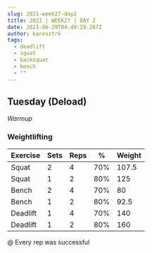 ```yaml
---
slug: 2021-week27-day2
title: 2021 | WEEK27 | DAY 2
date: 2021-06-29T04:49:29.267Z
author: karesztrk
tags:
  - deadlift
  - squat
  - backsquat
  - bench
  - ""
---
```

## Tuesday (Deload)

*Warmup*

### Weightlifting

| Exercise | Sets | Reps | %   | Weight |
| -------- | ---- | ---- | --- | ------ |
| Squat    | 2    | 4    | 70% | 107.5  |
| Squat    | 1    | 2    | 80% | 125    |
| Bench    | 2    | 4    | 70% | 80     |
| Bench    | 1    | 2    | 80% | 92.5   |
| Deadlift | 1    | 4    | 70% | 140    |
| Deadlift | 1    | 2    | 80% | 160    |

@ Every rep was successful